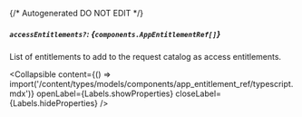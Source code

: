 {/* Autogenerated DO NOT EDIT  */}

##### `accessEntitlements?`: *{`components.AppEntitlementRef[]`}*
List of entitlements to add to the request catalog as access entitlements.

<Collapsible content={() => import('/content/types/models/components/app_entitlement_ref/typescript.mdx')} openLabel={Labels.showProperties} closeLabel={Labels.hideProperties} />



